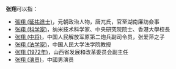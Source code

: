 '''张翔'''可以指：
* [[張翔_(延祐進士)|張翔 (延祐進士)]]，元朝政治人物，唐兀氏，官至湖南廉訪僉事
* [[张翔_(科学家)|张翔 (科学家)]]，纳米技术科学家、中央研究院院士、香港大學校長
* [[张翔_(中将)|张翔 (中将)]]，中国人民解放军原第二炮兵副司令员，张爱萍之子
* [[张翔_(法学家)|张翔 (法学家)]]，中国人民大学法学院教授
* [[张翔_(1972年)|张翔 (1972年)]]，山西省发展和改革委员会副主任
* [[张翔_(演员)|张翔 (演员)]]，中國男演员
{{Disambiguation|X|Cat=二字张姓人名消歧义}}